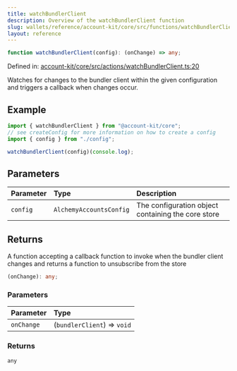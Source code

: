 ```yaml
---
title: watchBundlerClient
description: Overview of the watchBundlerClient function
slug: wallets/reference/account-kit/core/src/functions/watchBundlerClient
layout: reference
---
```


```ts
function watchBundlerClient(config): (onChange) => any;
```

Defined in: [account-kit/core/src/actions/watchBundlerClient.ts:20](https://github.com/alchemyplatform/aa-sdk/blob/49e74eee8606f480b200b4612d00d950da8a8742/account-kit/core/src/actions/watchBundlerClient.ts#L20)

Watches for changes to the bundler client within the given configuration and triggers a callback when changes occur.

## Example

```ts
import { watchBundlerClient } from "@account-kit/core";
// see createConfig for more information on how to create a config
import { config } from "./config";

watchBundlerClient(config)(console.log);
```

## Parameters

| Parameter | Type                    | Description                                        |
| :-------- | :---------------------- | :------------------------------------------------- |
| `config`  | `AlchemyAccountsConfig` | The configuration object containing the core store |

## Returns

A function accepting a callback function to invoke when the bundler client changes and returns a function to unsubscribe from the store

```ts
(onChange): any;
```

### Parameters

| Parameter  | Type                        |
| :--------- | :-------------------------- |
| `onChange` | (`bundlerClient`) => `void` |

### Returns

`any`
